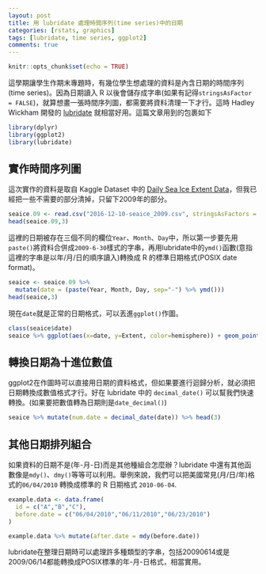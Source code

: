 ```yaml
---
layout: post
title: 用 lubridate 處理時間序列(time series)中的日期
categories: [rstats, graphics]
tags: [lubridate, time series, ggplot2]
comments: true
---
```


```r
knitr::opts_chunk$set(echo = TRUE)
```

這學期讓學生作期末專題時，有幾位學生想處理的資料是內含日期的時間序列(time series)。因為日期讀入 R 以後會儲存成字串(如果有記得`stringsAsFactor = FALSE`)，就算想畫一張時間序列圖，都需要將資料清理一下才行。這時 Hadley Wickham 開發的 [lubridate](https://cran.r-project.org/web/packages/lubridate/vignettes/lubridate.html) 就相當好用。這篇文章用到的包裹如下

```r
library(dplyr)
library(ggplot2)
library(lubridate)
```

## 實作時間序列圖

這次實作的資料是取自 Kaggle Dataset 中的 [Daily Sea Ice Extent Data](https://www.kaggle.com/nsidcorg/daily-sea-ice-extent-data)，但我已經把一些不需要的部分清掉，只留下2009年的部分。

```r
seaice.09 <- read.csv("2016-12-10-seaice_2009.csv", stringsAsFactors = FALSE) %>% select(-Missing)
head(seaice.09,3)
```

這裡的日期被存在三個不同的欄位`Year`、`Month`、`Day`中，所以第一步要先用`paste()`將資料合併成`2009-6-30`樣式的字串，再用lubridate中的`ymd()`函數(意指這裡的字串是以年/月/日的順序讀入)轉換成 R 的標準日期格式(POSIX date format)。


```r
seaice <- seaice.09 %>% 
  mutate(date = (paste(Year, Month, Day, sep="-") %>% ymd()))
head(seaice,3)
```
現在`date`就是正常的日期格式，可以丟進`ggplot()`作圖。
```r
class(seaice$date)
seaice %>% ggplot(aes(x=date, y=Extent, color=hemisphere)) + geom_point()
```

## 轉換日期為十進位數值

ggplot2在作圖時可以直接用日期的資料格式，但如果要進行迴歸分析，就必須把日期轉換成數值格式才行。好在 lubridate 中的 `decimal_date()` 可以幫我們快速轉換。(如果要把數值轉為日期則是`date_decimal()`)

```r
seaice %>% mutate(num.date = decimal_date(date)) %>% head(3)
```

## 其他日期排列組合

如果資料的日期不是(年-月-日)而是其他種組合怎麼辦？lubridate 中還有其他函數像是`mdy()`、`dmy()`等等可以利用。舉例來說，我們可以把美國常見(月/日/年)格式的`06/04/2010` 轉換成標準的 R 日期格式 `2010-06-04`.

```r
example.data <- data.frame(
  id = c("A","B","C"),
  before.date = c("06/04/2010","06/11/2010","06/23/2010")
)

example.data %>% mutate(after.date = mdy(before.date))
```

lubridate在整理日期時可以處理許多種類型的字串，包括20090614或是2009/06/14都能轉換成POSIX標準的年-月-日格式，相當實用。
